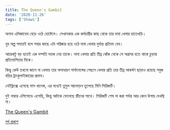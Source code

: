 ```yaml
---
title: The Queen's Gambit
date: '2020-11-26'
tags: ['Shows']
---
```


অনাথ এলিজাবেথ বেড়ে ওঠে হোষ্টেলে। সেখানকার এক কর্মচারীর কাছ থেকে তার দাবা খেলার হাতেখড়ি। 

খুব অল্প সময়েই বলে সবার কাছে এটা পরিষ্কার হয়ে ওঠে দাবা খেলায় দুর্দান্ত প্রতিভা বেথ।

আরেকটু বড় হতেই এক দম্পতি দত্তক নেয় তাকে। দাবা খেলার প্রতি তীব্র ঝোঁক থেকে সে অগ্রসর হতে থাকে চুড়ান্ত প্রতিযোগিতার দিকে।

কিন্তু কেউ তখনো জানে না খেলায় তার অসাধারণ পার্ফমেন্সের পেছনে খেলার প্রতি তার তীব্র আকর্ষণ ছাড়াও রয়েছে সবুজ বড়ির ট্রাংকুলাইজারের প্রভাব।

নেটফ্লিক্সে এসেছে মাস খানেক, এর মধ্যেই তুমুল আলোড়ন তুলেছে মিনি সিরিজটি।

দুই নাম্বার এপিসোডে এসেছি, কিন্তু আটকে ফেলেছে স্ক্রীনের সাথে। সিরিজটি শেষ না করা পর্যন্ত আর কোন উপায় দেখছি না।

[The Queen's Gambit](https://www.netflix.com/title/80234304)

[পূর্ব প্রকাশ](https://www.facebook.com/ashraful.alam/posts/10157226743445583)